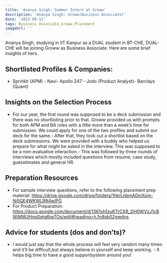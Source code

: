 ```yaml
---
title: 'Ananya Singh: Summer Intern at Groww'
description: 'Ananya Singh: Groww(Business Associate)'
date: '2023-09-13'
tags: Business Associate,Groww,Placement
imageUrl: ''
---
```


Ananya Singh, studying in IIT Kanpur as a DUAL student in BT-CHE, DUAL-CHE will be joining Groww as Business Associate. Here are some brief insights of hers.

## Shortlisted Profiles & Companies:
- Sprinklr (APM) - Navi- Apollo 247 - Jodo (Product Analyst)- Barclays (Quant)

## Insights on the Selection Process
- For our year, the first round was supposed to be a deck submission and there was no shortlisting prior to that. Groww provided us with prompts for both APM and BA roles with a little more than a week’s time for submission. We could apply for one of the two profiles and submit our deck for the same.- After that, they took out a shortlist based on the deck submissions. We were provided with a buddy who helped us prepare for what might be asked in the interview. This was supposed to be a non-evaluative interaction.- This was followed by three rounds of interviews which mostly included questions from resume, case study, guesstimates and general HR.

##  Preparation Resources
- For sample interview questions, refer to the following placement prep material:
https://drive.google.com/drive/folders/1hkrLnbmA0mXom-Ni5QE4WKWLRft4wIPG
- For Product Preparation:
https://docs.google.com/document/d/1361vh1zuKTrCXR_DH0WVzJ1cBWjMWJHnpSqtg6jwTOs/edit#heading=h.fn8sb02gwdns

## Advice for students (dos and don’ts)? 
- I would just say that the whole process will feel very random many times and it’ll be difficult,but always believe in yourself and keep working. - It helps big time to have a good supportsystem around you!


